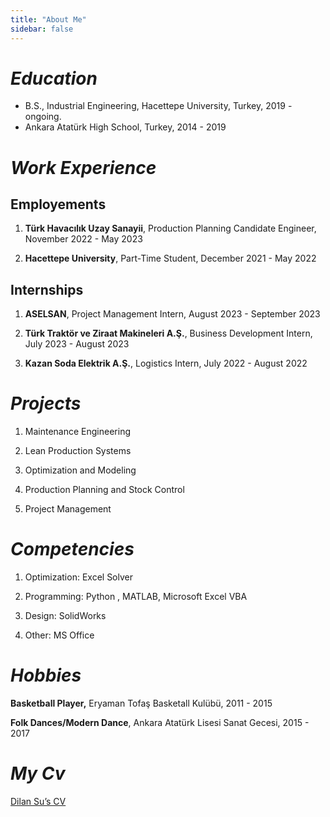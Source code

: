 ```yaml
---
title: "About Me"
sidebar: false 
---
```


# *Education*

-   B.S., Industrial Engineering, Hacettepe University, Turkey, 2019 - ongoing.
-   Ankara Atatürk High School, Turkey, 2014 - 2019

# *Work Experience*

## Employements

1.  **Türk Havacılık Uzay Sanayii**, Production Planning Candidate Engineer, November 2022 - May 2023

2.  **Hacettepe University**, Part-Time Student, December 2021 - May 2022

## Internships

1.  **ASELSAN**, Project Management Intern, August 2023 - September 2023

2.  **Türk Traktör ve Ziraat Makineleri A.Ş.**, Business Development Intern, July 2023 - August 2023

3.  **Kazan Soda Elektrik A.Ş.**, Logistics Intern, July 2022 - August 2022

# *Projects*

1.  Maintenance Engineering

2.  Lean Production Systems

3.  Optimization and Modeling

4.  Production Planning and Stock Control

5.  Project Management

# *Competencies*

1.  Optimization: Excel Solver

2.  Programming: Python , MATLAB, Microsoft Excel VBA

3.  Design: SolidWorks

4.  Other: MS Office

# *Hobbies*

**Basketball Player,** Eryaman Tofaş Basketall Kulübü, 2011 - 2015

**Folk Dances/Modern Dance**, Ankara Atatürk Lisesi Sanat Gecesi, 2015 - 2017

# *My Cv*

[Dilan Su's CV](https://drive.google.com/file/d/1pnAZMyZbLHbSuwoNFV68elYB0y2lhd2t/view?usp=drive_link)
